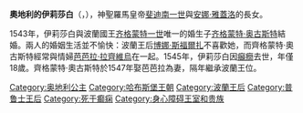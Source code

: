 {{Multiple issues|
{{Expand language|1=en|time=2020-11-27T08:54:14+00:00}}
{{Unreferenced|time=2020-11-27T08:54:14+00:00}}
}}
{{Infobox royalty
| name         = 奧地利的伊莉莎白
| image        = Anonymous Elizabeth of Austria.jpg
| birth_date   = {{birth date|1526|7|9|df=y}}
| birth_place  = [[林茨|林茲]]
| death_date   = {{death date and age|1545|06|15|1526|07|09|df=y}}
| death_place  = [[維爾紐斯|維爾紐斯]]
| burial_place = [[維爾紐斯主教座堂|維爾紐斯主教座堂]]
| house        = [[哈布斯堡王朝|哈布斯堡王朝]]
| father       = [[斐迪南一世_(神圣罗马帝国)|斐迪南一世]]
| mother       = [[安娜·雅蓋洛|安娜·雅蓋洛]]
}}
'''奧地利的伊莉莎白'''（{{lang-de|Elisabeth von Österreich}}，{{bd|1526年|7月9日|1545年|6月15日}}），神聖羅馬皇帝[[斐迪南一世_(神圣罗马帝国)|斐迪南一世]]與[[安娜·雅蓋洛|安娜·雅蓋洛]]的長女。

1543年，伊莉莎白與波蘭國王[[齐格蒙特一世|齐格蒙特一世]]唯一的婚生子[[齐格蒙特·奥古斯特|齐格蒙特·奥古斯特]]結婚。兩人的婚姻生活並不愉快：波蘭王后[[博娜·斯福爾扎|博娜·斯福爾扎]]不喜歡她，而齊格蒙特·奧古斯特經常與情婦[[芭芭拉·拉齊維烏|芭芭拉·拉齊維烏]]在一起。1545年，伊莉莎白因[[癲癇|癲癇]]去世，年僅18歲。齊格蒙特·奧古斯特於1547年娶芭芭拉為妻，隔年繼承波蘭王位。

{{Authority control}}
{{DEFAULTSORT:Elizabeth Of Austria}}
[[Category:奥地利公主|Category:奥地利公主]]
[[Category:哈布斯堡王朝|Category:哈布斯堡王朝]]
[[Category:波蘭王后|Category:波蘭王后]]
[[Category:普鲁士王后|Category:普鲁士王后]]
[[Category:死于癫痫|Category:死于癫痫]]
[[Category:身心障碍王室和贵族|Category:身心障碍王室和贵族]]